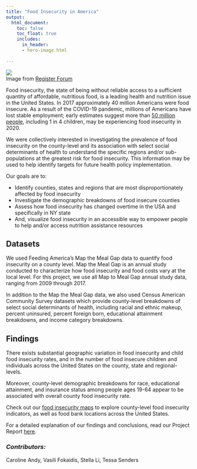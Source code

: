 ```yaml
---
title: "Food Insecurity in America"
output:
  html_document:
    toc: false
    toc_float: true
    includes:
      in_header: 
      - hero-image.html
    
---
```


<style>
body {
    position: relative;
    padding-left: 1em;
    left: 0px;}
</style>

![](https://registerforum.org/wp-content/uploads/2020/06/COVIDFoodLaraGaray.jpg)\
Image from [Register Forum](https://registerforum.org/12158/opinion/covid-19-sheds-light-on-food-disparity/)

Food insecurity, the state of being without reliable access to a sufficient quantity of affordable, nutritious food, is a leading health and nutrition issue in the United States. In 2017 approximately 40 million Americans were food insecure. As a result of the COVID-19 pandemic, millions of Americans have lost stable employment; early estimates suggest more than [50 million people](https://www.feedingamerica.org/sites/default/files/2020-10/Brief_Local%20Impact_10.2020_0.pdf), including 1 in 4 children, may be experiencing food insecurity in 2020. 

We were collectively interested in investigating the prevalence of food insecurity on the county-level and its association with select social determinants of health to understand the specific regions and/or sub-populations at the greatest risk for food insecurity. This information may be used to help identify targets for future health policy implementation. 

Our goals are to:

- Identify counties, states and regions that are most disproportionately affected by food insecurity
- Investigate the demographic breakdowns of food insecure counties
- Assess how food insecurity has changed overtime in the USA and specifically in NY state
- And, visualize food insecurity in an accessible way to empower people to help and/or access nutrition assistance resources 

## Datasets

We used Feeding America's Map the Meal Gap data to quantify food insecurity on a county level. Map the Meal Gap is an annual study conducted to characterize how food insecurity and food costs vary at the local level. For this project, we use all Map to Meal Gap annual study data, ranging from 2009 through 2017. 

In addition to the Map the Meal Gap data, we also used Census American Community Survey datasets which provide county-level breakdowns of select social determinants of health, including racial and ethnic makeup, percent uninsured, percent foreign born, educational attainment breakdowns, and income category breakdowns. 

## Findings

There exists substantial geographic variation in food insecurity and child food insecurity rates, and in the number of food insecure children and individuals across the United States on the county, state and regional-levels. 

Moreover, county-level demographic breakdowns for race, educational attainment, and insurance status among people ages 19-64 appear to be associated with overall county food insecurity rate. 

Check out our [food insecurity maps](https://tessas.shinyapps.io/countymaps/) to explore county-level food insecurity indicators, as well as food bank locations across the United States. 

For a detailed explanation of our findings and conclusions, read our Project Report [here](https://alc2279.github.io/p8105_final_project/final_project_report.html).

### *Contributors:* 
Caroline Andy, Vasili Fokaidis, Stella Li, Tessa Senders
